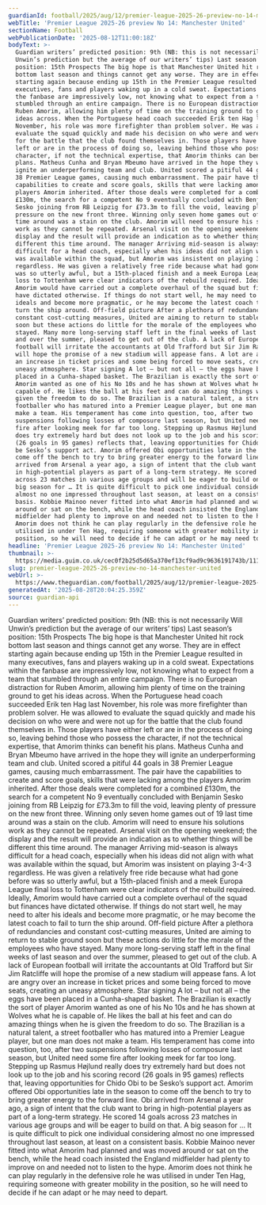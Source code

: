 ```yaml
---
guardianId: football/2025/aug/12/premier-league-2025-26-preview-no-14-manchester-united
webTitle: 'Premier League 2025-26 preview No 14: Manchester United'
sectionName: Football
webPublicationDate: '2025-08-12T11:00:18Z'
bodyText: >-
  Guardian writers’ predicted position: 9th (NB: this is not necessarily Will
  Unwin’s prediction but the average of our writers’ tips) Last season’s
  position: 15th Prospects The big hope is that Manchester United hit rock
  bottom last season and things cannot get any worse. They are in effect
  starting again because ending up 15th in the Premier League resulted in many
  executives, fans and players waking up in a cold sweat. Expectations within
  the fanbase are impressively low, not knowing what to expect from a team that
  stumbled through an entire campaign. There is no European distraction for
  Ruben Amorim, allowing him plenty of time on the training ground to get his
  ideas across. When the Portuguese head coach succeeded Erik ten Hag last
  November, his role was more firefighter than problem solver. He was allowed to
  evaluate the squad quickly and made his decision on who were and were not up
  for the battle that the club found themselves in. Those players have either
  left or are in the process of doing so, leaving behind those who possess the
  character, if not the technical expertise, that Amorim thinks can benefit his
  plans. Matheus Cunha and Bryan Mbeumo have arrived in the hope they will
  ignite an underperforming team and club. United scored a pitiful 44 goals in
  38 Premier League games, causing much embarrassment. The pair have the
  capabilities to create and score goals, skills that were lacking among the
  players Amorim inherited. After those deals were completed for a combined
  £130m, the search for a competent No 9 eventually concluded with Benjamin
  Sesko joining from RB Leipzig for £73.3m to fill the void, leaving plenty of
  pressure on the new front three. Winning only seven home games out of 19 last
  time around was a stain on the club. Amorim will need to ensure his solutions
  work as they cannot be repeated. Arsenal visit on the opening weekend; the
  display and the result will provide an indication as to whether things will be
  different this time around. The manager Arriving mid-season is always
  difficult for a head coach, especially when his ideas did not align with what
  was available within the squad, but Amorim was insistent on playing 3-4-3
  regardless. He was given a relatively free ride because what had gone before
  was so utterly awful, but a 15th-placed finish and a meek Europa League final
  loss to Tottenham were clear indicators of the rebuild required. Ideally,
  Amorim would have carried out a complete overhaul of the squad but finances
  have dictated otherwise. If things do not start well, he may need to alter his
  ideals and become more pragmatic, or he may become the latest coach to fail to
  turn the ship around. Off-field picture After a plethora of redundancies and
  constant cost-cutting measures, United are aiming to return to stable ground
  soon but these actions do little for the morale of the employees who have
  stayed. Many more long-serving staff left in the final weeks of last season
  and over the summer, pleased to get out of the club. A lack of European
  football will irritate the accountants at Old Trafford but Sir Jim Ratcliffe
  will hope the promise of a new stadium will appease fans. A lot are angry over
  an increase in ticket prices and some being forced to move seats, creating an
  uneasy atmosphere. Star signing A lot – but not all – the eggs have been
  placed in a Cunha-shaped basket. The Brazilian is exactly the sort of player
  Amorim wanted as one of his No 10s and he has shown at Wolves what he is
  capable of. He likes the ball at his feet and can do amazing things when he is
  given the freedom to do so. The Brazilian is a natural talent, a street
  footballer who has matured into a Premier League player, but one man does not
  make a team. His temperament has come into question, too, after two
  suspensions following losses of composure last season, but United need some
  fire after looking meek for far too long. Stepping up Rasmus Højlund really
  does try extremely hard but does not look up to the job and his scoring record
  (26 goals in 95 games) reflects that, leaving opportunities for Chido Obi to
  be Sesko’s support act. Amorim offered Obi opportunities late in the season to
  come off the bench to try to bring greater energy to the forward line. Obi
  arrived from Arsenal a year ago, a sign of intent that the club want to bring
  in high-potential players as part of a long-term strategy. He scored 14 goals
  across 23 matches in various age groups and will be eager to build on that. A
  big season for … It is quite difficult to pick one individual considering
  almost no one impressed throughout last season, at least on a consistent
  basis. Kobbie Mainoo never fitted into what Amorim had planned and was moved
  around or sat on the bench, while the head coach insisted the England
  midfielder had plenty to improve on and needed not to listen to the hype.
  Amorim does not think he can play regularly in the defensive role he was
  utilised in under Ten Hag, requiring someone with greater mobility in the
  position, so he will need to decide if he can adapt or he may need to depart.
headline: 'Premier League 2025-26 preview No 14: Manchester United'
thumbnail: >-
  https://media.guim.co.uk/cec0f2b25d5d65a370ef13cf9ad9c9636191743b/1118_199_1825_1460/500.jpg
slug: premier-league-2025-26-preview-no-14-manchester-united
webUrl: >-
  https://www.theguardian.com/football/2025/aug/12/premier-league-2025-26-preview-no-14-manchester-united
generatedAt: '2025-08-28T20:04:25.359Z'
source: guardian-api
---
```

Guardian writers’ predicted position: 9th (NB: this is not necessarily Will Unwin’s prediction but the average of our writers’ tips) Last season’s position: 15th Prospects The big hope is that Manchester United hit rock bottom last season and things cannot get any worse. They are in effect starting again because ending up 15th in the Premier League resulted in many executives, fans and players waking up in a cold sweat. Expectations within the fanbase are impressively low, not knowing what to expect from a team that stumbled through an entire campaign. There is no European distraction for Ruben Amorim, allowing him plenty of time on the training ground to get his ideas across. When the Portuguese head coach succeeded Erik ten Hag last November, his role was more firefighter than problem solver. He was allowed to evaluate the squad quickly and made his decision on who were and were not up for the battle that the club found themselves in. Those players have either left or are in the process of doing so, leaving behind those who possess the character, if not the technical expertise, that Amorim thinks can benefit his plans. Matheus Cunha and Bryan Mbeumo have arrived in the hope they will ignite an underperforming team and club. United scored a pitiful 44 goals in 38 Premier League games, causing much embarrassment. The pair have the capabilities to create and score goals, skills that were lacking among the players Amorim inherited. After those deals were completed for a combined £130m, the search for a competent No 9 eventually concluded with Benjamin Sesko joining from RB Leipzig for £73.3m to fill the void, leaving plenty of pressure on the new front three. Winning only seven home games out of 19 last time around was a stain on the club. Amorim will need to ensure his solutions work as they cannot be repeated. Arsenal visit on the opening weekend; the display and the result will provide an indication as to whether things will be different this time around. The manager Arriving mid-season is always difficult for a head coach, especially when his ideas did not align with what was available within the squad, but Amorim was insistent on playing 3-4-3 regardless. He was given a relatively free ride because what had gone before was so utterly awful, but a 15th-placed finish and a meek Europa League final loss to Tottenham were clear indicators of the rebuild required. Ideally, Amorim would have carried out a complete overhaul of the squad but finances have dictated otherwise. If things do not start well, he may need to alter his ideals and become more pragmatic, or he may become the latest coach to fail to turn the ship around. Off-field picture After a plethora of redundancies and constant cost-cutting measures, United are aiming to return to stable ground soon but these actions do little for the morale of the employees who have stayed. Many more long-serving staff left in the final weeks of last season and over the summer, pleased to get out of the club. A lack of European football will irritate the accountants at Old Trafford but Sir Jim Ratcliffe will hope the promise of a new stadium will appease fans. A lot are angry over an increase in ticket prices and some being forced to move seats, creating an uneasy atmosphere. Star signing A lot – but not all – the eggs have been placed in a Cunha-shaped basket. The Brazilian is exactly the sort of player Amorim wanted as one of his No 10s and he has shown at Wolves what he is capable of. He likes the ball at his feet and can do amazing things when he is given the freedom to do so. The Brazilian is a natural talent, a street footballer who has matured into a Premier League player, but one man does not make a team. His temperament has come into question, too, after two suspensions following losses of composure last season, but United need some fire after looking meek for far too long. Stepping up Rasmus Højlund really does try extremely hard but does not look up to the job and his scoring record (26 goals in 95 games) reflects that, leaving opportunities for Chido Obi to be Sesko’s support act. Amorim offered Obi opportunities late in the season to come off the bench to try to bring greater energy to the forward line. Obi arrived from Arsenal a year ago, a sign of intent that the club want to bring in high-potential players as part of a long-term strategy. He scored 14 goals across 23 matches in various age groups and will be eager to build on that. A big season for … It is quite difficult to pick one individual considering almost no one impressed throughout last season, at least on a consistent basis. Kobbie Mainoo never fitted into what Amorim had planned and was moved around or sat on the bench, while the head coach insisted the England midfielder had plenty to improve on and needed not to listen to the hype. Amorim does not think he can play regularly in the defensive role he was utilised in under Ten Hag, requiring someone with greater mobility in the position, so he will need to decide if he can adapt or he may need to depart.
